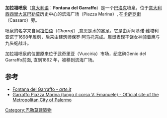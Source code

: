 {{Infobox artwork
| title              = 加拉福喷泉
| image_file         = Fontana del Garraffo - Piazza Marina 1.jpg
| other_language_1   = Italian
| other_title_1      = Fontana del Garraffo
| artist             = 乔阿基诺·维塔利亚诺
| year               = {{start date|1698}}
| type               = 公共喷泉
| city               =[[意大利|意大利]][[西西里大区|西西里大区]][[巴勒莫|巴勒莫]]
| coordinates        = {{Coord|38|07|04.67|N|13|22|02.81|E|type:landmark_region:IT|display=inline,title}}
}}
'''加拉福喷泉'''（[[意大利语|意大利语]]：'''Fontana del Garraffo'''）是一个[[巴洛克建筑|巴洛克]]喷泉，位于[[意大利|意大利]][[西西里大区|西西里大区]][[巴勒莫|巴勒莫]]历史中心的滨海广场（Piazza Marina）, 在[[卡萨罗街|卡萨罗街]]（Cassaro）旁。

喷泉的名字来自[[阿拉伯语|阿拉伯语]]（''Gharraf''）,意思是水的富足。它是由乔阿基诺·维塔利亚诺于1698年雕刻，后来由建筑师保罗·阿马托完成。雕塑表现丰饶女神骑着鹰与九头蛇战斗。

加拉福喷泉的位置原来位于武奇里亚（Vucciria）市场，纪念碑Genio del Garraffo前面, 直到1862 年，被移到滨海广场。 

== 参考 ==
* [http://www.arte.it/guida-arte/palermo/da-vedere/monumento/fontana-del-garraffo-3324 Fontana del Garraffo - ''arte.it'']{{Wayback|url=http://www.arte.it/guida-arte/palermo/da-vedere/monumento/fontana-del-garraffo-3324 |date=20190928080219 }}
* [http://www.cittametropolitana.pa.it/turismo/tesori_d_arte_a_palermo/00012568_Fontana_del_Garraffo.html Garraffo Piazza Marina (lungo il corso V. Emanuele) - Official site of the Metropolitan City of Palermo]{{Wayback|url=http://www.cittametropolitana.pa.it/turismo/tesori_d_arte_a_palermo/00012568_Fontana_del_Garraffo.html |date=20180913002356 }}
[[Category:巴勒莫建築物|Category:巴勒莫建築物]]